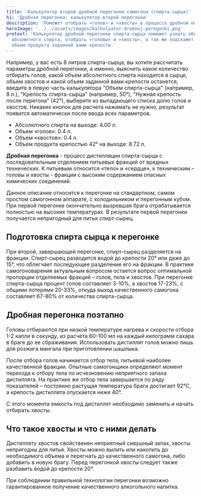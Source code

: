 ```yaml
---
title: 'Калькулятор второй дробной перегонки самогона (спирта-сырца)'
h1: 'Дробная перегонка: калькулятор второй перегонки'
description: 'Поможет отобрать «голов» и «хвосты» в процессе дробной перегонки'
heroImage: '../../assets/images/kalkulyator-drobnoj-peregonki.png'
pretext: 'Калькулятор дробной перегонки спирта-сырца поможет узнать объем
  абсолютного спирта, отобрать «головы» и «хвосты», а так же подскажет
  объем продукта заданной вами крепости.'
---
```


<p className='mt-6'>
	Например, у вас есть 8 литров спирта-сырца, вы хотите рассчитать параметры дробной перегонки, а
	именно, выяснить какое количество отбирать голов, какой объем абсолютного спирта находится в
	сырце, объем хвостов и какой объем заданной вами крепости останется, введите в левую часть
	калькулятора "Объем спирта-сырца" (например, 8 л.), "Крепость спирта-сырца" (например, 50°),
	"Нужная крепость после перегона" (42°), выберите из выпадающего списка долю голов и хвостов.
	Никаких кнопок для расчета нажимать не нужно, результат появится автоматически после ввода всех
	параметров.
</p>
<ul className='mt-6 list-disc pl-6'>
	<li>Абсолютного спирта на выходе: 4.00 л.</li>
	<li>Объем «голов»: 0.4 л.</li>
	<li>Объем «хвостов»: 0.4 л.</li>
	<li>Объем продукта крепостью 42° на выходе: 8.72 л.</li>
</ul>
<div className='border-2 rounded-lg my-6 p-6'>
	<b>Дробная перегонка</b> - процесс дистилляции спирта-сырца с последовательным отделением питьевых
	фракций от вредных технических. К питьевым относится «тело» и «сердце», к техническим – головы и
	хвосты - фракции с высоким содержанием опасных химических соединений.
</div>
<p className='mt-6'>
	Данное описание относится к перегонке на стандартном, самом простом самогонном аппарате, с
	холодильником и перегонным кубом. При первой перегонке окончательно вызревшая брага отрабатывается
	полностью на высоких температурах. В результате первой перегонки получается непригодный для питья
	спирт-сырец.
</p>
<h2 className='text-4xl mt-6'>Подготовка спирта сырца к перегонке</h2>
<p className='mt-6'>
	При второй, завершающей перегонке, спирт-сырец разделяется на фракции. Спирт-сырец разводится
	водой до крепости 20° или даже до 15°, что облегчает последующее разделение его на фракции. В
	практике самогоноварения актуальным вопросом остается вопрос оптимальной пропорции отделяемых
	фракций – голов, тела и хвостов. При перегонке спирта-сырца процент голов составляет 3-10%, а
	хвостов 17-23%, с общими потерями 20-33%, откуда выход качественного самогона составляет 67-80% от
	количества спирта-сырца.
</p>
<h2 className='text-4xl mt-6'>Дробная перегонка поэтапно</h2>
<p className='mt-6'>
	Головы отбираются при низкой температуре нагрева и скорости отбора 1-2 капли в секунду, из расчета
	60-100 мл на каждый килограмм сахара в браге до ее сбраживания. Использовать дистиллят голов можно
	лишь для розжига мангала при приготовлении шашлыка.
</p>
<p className='mt-6'>
	После отбора голов начинается отбор тела, питьевой наиболее качественной фракции. Опытные
	самогонщики определяют момент перехода к отбору тела по исчезновению неприятного запаха
	дистиллята. На практике же отбор тела завершается по ряду показателей – постоянно растущая
	температура браги достигает 92°С, а крепость дистиллята опускается ниже 40°.
</p>
<p className='mt-6'>
	С этого момента емкость под дистиллят необходимо заменить и начать отбирать хвосты.
</p>
<h2 className='text-4xl mt-6'>Что такое хвосты и что с ними делать</h2>
<p className='mt-6'>
	Дистилляту хвостов свойственен неприятный сивушный запах, хвосты непригодны для питья. Хвосты
	можно вылить или накопить до необходимого объема и перегнать до качественного самогона, либо
	добавить в новую брагу. Перед перегонкой хвосты следует также разбавить водой до крепости 20°.
</p>
<p className='mt-6'>
	При соблюдении правильной технологии перегонки возможно гарантированное получение качественного
	алкогольного напитка.
</p>
